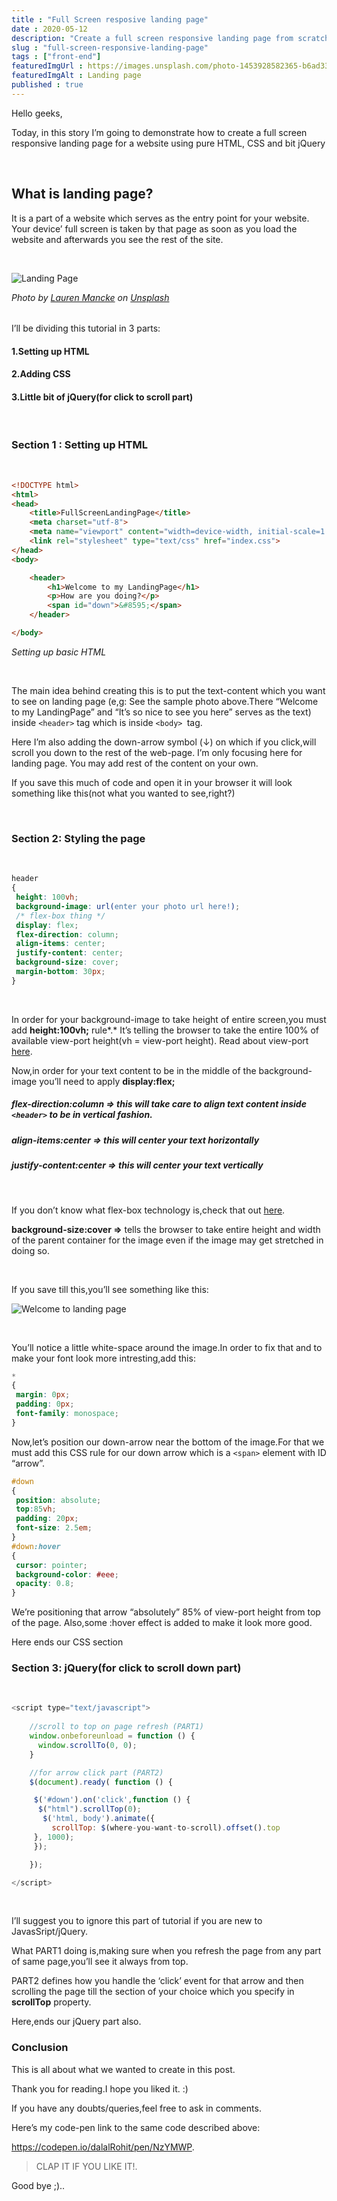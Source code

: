 ```yaml
---
title : "Full Screen resposive landing page"
date : 2020-05-12
description: "Create a full screen responsive landing page from scratch using HTML, CSS and JS"
slug : "full-screen-responsive-landing-page"
tags : ["front-end"]
featuredImgUrl : https://images.unsplash.com/photo-1453928582365-b6ad33cbcf64?ixlib=rb-1.2.1&ixid=eyJhcHBfaWQiOjEyMDd9&auto=format&fit=crop&w=1052&q=80
featuredImgAlt : Landing page
published : true
---
```


Hello geeks,

Today, in this story I’m going to demonstrate how to create a full screen responsive landing page for a website using pure HTML, CSS and bit jQuery

<br/>

## What is landing  page?



It is a part of a website which serves as the entry point for your website. Your device’ full screen is taken by that page as soon as you load the website and afterwards you see the rest of the site.

<br/>

 ![Landing Page](./thumbnail.jpg)

*Photo by [Lauren Mancke](https://unsplash.com/@laurenmancke?utm_source=unsplash&utm_medium=referral&utm_content=creditCopyText) on [Unsplash](https://unsplash.com/s/photos/landing-page?utm_source=unsplash&utm_medium=referral&utm_content=creditCopyText)*

###### 		



I’ll be dividing this tutorial in 3 parts:

#### 1.Setting up HTML

#### 2.Adding CSS

#### 3.Little bit of jQuery(for click to scroll part)

<br/>

### Section 1 :  Setting up HTML

<br/>

```html
<!DOCTYPE html>
<html>
<head>
	<title>FullScreenLandingPage</title>
	<meta charset="utf-8">
	<meta name="viewport" content="width=device-width, initial-scale=1.0">
	<link rel="stylesheet" type="text/css" href="index.css">
</head>
<body>

	<header>
		<h1>Welcome to my LandingPage</h1>
		<p>How are you doing?</p>
    	<span id="down">&#8595;</span>
	</header>

</body>
```



*Setting up basic HTML*

<br/>

The main idea behind creating this is to put the text-content which you want to see on landing page (e,g: See the sample photo above.There “Welcome to my LandingPage” and “It’s so nice to see you here” serves as the text) inside ```<header>``` tag which is inside ```<body> ```tag.

Here I’m also adding the down-arrow symbol (<span id="down">&#8595;</span>) on which if you click,will scroll you down to the rest of the web-page. I’m only focusing here for landing page. You may add rest of the content on your own.

If you save this much of code and open it in your browser it will look something like this(not what you wanted to see,right?)



<br/>

### Section 2: Styling the page



<br/>

```css
header
{
 height: 100vh;
 background-image: url(enter your photo url here!);
 /* flex-box thing */
 display: flex;
 flex-direction: column;
 align-items: center;
 justify-content: center;
 background-size: cover; 
 margin-bottom: 30px;
}
```

<br/>

In order for your background-image to take height of entire screen,you must add **height:100vh;** rule*.* It’s telling the browser to take the entire 100% of available view-port height(vh = view-port height). Read about view-port [here](https://developer.mozilla.org/en-US/docs/Mozilla/Mobile/Viewport_meta_tag).

Now,in order for your text content to be in the middle of the background-image you’ll need to apply **display:flex;**



##### flex-direction:column => this will take care to align text content inside ```<header>``` to be in vertical fashion.

##### align-items:center => this will center your text horizontally

##### justify-content:center => this will center your text vertically

<br/>

If you don’t know what flex-box technology is,check that out [here](https://css-tricks.com/snippets/css/a-guide-to-flexbox/).

**background-size:cover =>** tells the browser to take entire height and width of the parent container for the image even if the image may get stretched in doing so.

<br/>

If you save till this,you’ll see something like this:

![Welcome to landing page](./welcome.png)



<br/>

You’ll notice a little white-space around the image.In order to fix that and to make your font look more intresting,add this:

```css
*
{
 margin: 0px;
 padding: 0px;
 font-family: monospace;
}
```

Now,let’s position our down-arrow near the bottom of the image.For that we must add this CSS rule for our down arrow which is a  ```<span>``` element with ID “arrow”.

```css
#down
{
 position: absolute;
 top:85vh;
 padding: 20px;
 font-size: 2.5em;
}
#down:hover
{
 cursor: pointer;
 background-color: #eee;
 opacity: 0.8;
}
```

We’re positioning that arrow “absolutely” 85% of view-port height from top of the page. Also,some :hover effect is added to make it look more good.

Here ends our CSS section





### Section 3: jQuery(for click to scroll down part)

<br/>

```js
<script type="text/javascript">
    
    //scroll to top on page refresh (PART1)
    window.onbeforeunload = function () {
      window.scrollTo(0, 0);
    }

    //for arrow click part (PART2)
    $(document).ready( function () {

     $('#down').on('click',function () {
      $("html").scrollTop(0);
       $('html, body').animate({
         scrollTop: $(where-you-want-to-scroll).offset().top
     }, 1000);
     });

    });

</script>
```

<br/>

I’ll suggest you to ignore this part of tutorial if you are new to JavasSript/jQuery.

What PART1 doing is,making sure when you refresh the page from any part of same page,you’ll see it always from top.

PART2 defines how you handle the ‘click’ event for that arrow and then scrolling the page till the section of your choice which you specify in **scrollTop** property.

Here,ends our jQuery part also.

### Conclusion

This is all about what we wanted to create in this post.

Thank you for reading.I hope you liked it. :)

If you have any doubts/queries,feel free to ask in comments.

Here’s my code-pen link to the same code described above:

https://codepen.io/dalalRohit/pen/NzYMWP.

> CLAP IT IF YOU LIKE IT!.

Good bye ;)..

